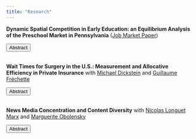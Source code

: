 ```yaml
---
title: "Research"
---
```

<script>
function hide_buttons(abstract) {
    var x = document.getElementById(abstract);
    if (x.style.display === "none") {
        x.style.display = "block";
    } else {
        x.style.display = "none";
    }
}
</script>

**Dynamic Spatial Competition in Early Education: an Equilibrium Analysis of the Preschool Market in Pennsylvania** ([Job Market Paper](content/bodere_jmp.pdf))

<button class="button_that_looks_like_link" role="button" onclick="hide_buttons('abstract_preschool')">Abstract</button>
<div id="abstract_preschool" style="display:none;">
High-quality preschool is one of the most cost-effective educational interventions, yet the United States invests little in early childhood education. Recent policy discussions call for increasing preschool enrollment and raising the quality provided, especially for disadvantaged children, but equilibrium responses of private providers which make up most of the market generate trade-offs between these objectives. Supply expansion may lower incentives to invest in quality, and price responses to demand subsidies can increase the costs faced by non-subsidized parents. This paper develops a dynamic model of the preschool market to evaluate the effectiveness of policies at achieving these objectives. The model nests a static equilibrium model of spatial competition and preschool choice within a dynamic model of providers' entry, exit and quality investments. I estimate this model using data on the universe of child-care centers in Pennsylvania. I use the model to simulate the aggregate and distributional consequences of proposed approaches to early education expansion. I find that policies focused on expanding supply raise access but decrease the quality children attend due to parents' value for proximity. Demand subsidies generate  market expansion, but on their own do not create sufficient incentives for providers to invest in quality. Among the simulated policies, the most cost-effective at expanding high-quality enrollment combine demand subsidies targeted to low-income families with financial support to providers serving disadvantaged children. These policies increase access by reducing exit of providers, and expand high-quality enrollment for low-income children through subsidies. In addition, these targeted policies generate spillovers to the educational quality of non-targeted families by creating incentives for centers to invest in quality.
</div> 

</br>
**Wait Times for Surgery in the U.S.: Measurement and Allocative Efficiency in Private Insurance**
with [<span style="font-weight: normal">Michael Dickstein</span>](http://www.michaeljdickstein.com/) and [<span style="font-weight: normal">Guillaume Fréchette</span>](http://people.cess.fas.nyu.edu/frechette/html/econ.htm)

<button class="button_that_looks_like_link" role="button" onclick="hide_buttons('abstract_wait')">Abstract</button>
<div id="abstract_wait" style="display:none;">
In the face of limited health care resources, waiting time often serves as a rationing mechanism
in health systems around the world. We evaluate the efficiency and equity consequences
of rationing via queues in the context of surgical care. Focusing on the U.S. private insurance
market, we first develop a new measure of wait time that captures the complete patient
trajectory—including visits for primary care, laboratory testing, and medical imaging—along
the path to surgery. Exploiting exogenous variation due to weekly congestion within a patient’s
insurance network, we show that patients who wait a month more spend 1% more on hospital
care, are 1.1% more likely to be readmitted to a hospital, and fill 2.6% more opioid prescriptions
in the six months following a surgery. The effects of waiting on hospital outcomes are more
pronounced for surgeries that follow a cancer diagnosis, while the effects on opioids are largest
for orthopedic surgeries. We further quantify misallocation of wait times relative to the planner’s
ideal. We identify heterogeneous effects of waiting, but those patient groups who suffer the
highest costs from delay do not uniformly experience shorter waits. We illustrate how positive
prioritization—say, by providing physicians information on the treatment effects of waiting by
patient type—could reduce payments to hospitals and improve patient health outcomes.
</div> 

</br>
**News Media Concentration and Content Diversity**
with [<span style="font-weight: normal">Nicolas Longuet Marx</span>](https://nicolaslonguetmarx.github.io/) and [<span style="font-weight: normal">Marguerite Obolensky</span>](https://margueriteobolensky.github.io/)

<button class="button_that_looks_like_link" role="button" onclick="hide_buttons('abstract_media')">Abstract</button>
<div id="abstract_media" style="display:none;">
The rise in political polarization over the recent years has fostered scrutiny of the structure of the news industry’ s influence on political outcomes. How should policymakers regulate news producers when they value news diversity and large publishers shape the ideological landscape? To answer this question, we develop an empirical model of competition for readership and advertisers between news producers. We recover the topic content and ideological positions of 200 major U.S. daily newspapers using recent advances in Natural Language Processing on millions of published articles. We find that over the period 2007-2017, the median newspaper in our sample got closer to the ideology of the Democratic party. Second, we embed these topics and ideal points in a demand model for differentiated products with heterogeneous readers. Our model shows that rich readers lean democrat and consume more news about social and political questions while the elderly are more conservative and care more about local news. Using the estimated demand model and data on advertising contracts and readership, we can recover the cost of producing each type of content. Given this model of news supply, we intend to use our framework to provide recommendations on antitrust rules weighing both consumer welfare and ideological diversity.
</div> 


